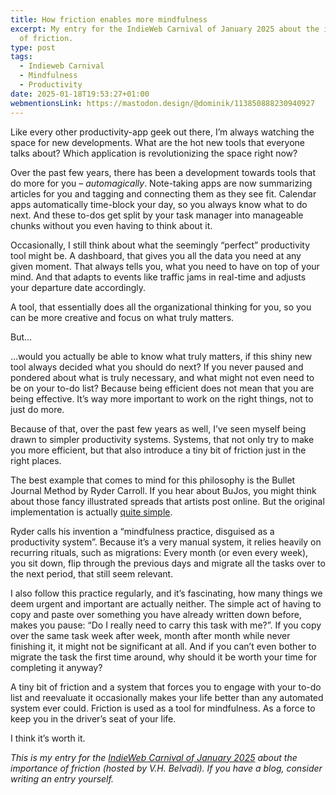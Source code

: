 ```yaml
---
title: How friction enables more mindfulness
excerpt: My entry for the IndieWeb Carnival of January 2025 about the importance
  of friction.
type: post
tags:
  - Indieweb Carnival
  - Mindfulness
  - Productivity
date: 2025-01-18T19:53:27+01:00
webmentionsLink: https://mastodon.design/@dominik/113850888230940927
---
```


Like every other productivity-app geek out there, I’m always watching the space for new developments. What are the hot new tools that everyone talks about? Which application is revolutionizing the space right now?

Over the past few years, there has been a development towards tools that do more for you – _automagically_. Note-taking apps are now summarizing articles for you and tagging and connecting them as they see fit. Calendar apps automatically time-block your day, so you always know what to do next. And these to-dos get split by your task manager into manageable chunks without you even having to think about it.

Occasionally, I still think about what the seemingly “perfect” productivity tool might be. A dashboard, that gives you all the data you need at any given moment. That always tells you, what you need to have on top of your mind. And that adapts to events like traffic jams in real-time and adjusts your departure date accordingly.

A tool, that essentially does all the organizational thinking for you, so you can be more creative and focus on what truly matters.

But…

…would you actually be able to know what truly matters, if this shiny new tool always decided what you should do next? If you never paused and pondered about what is truly necessary, and what might not even need to be on your to-do list? Because being efficient does not mean that you are being effective. It’s way more important to work on the right things, not to just do more.

Because of that, over the past few years as well, I’ve seen myself being drawn to simpler productivity systems. Systems, that not only try to make you more efficient, but that also introduce a tiny bit of friction just in the right places.

The best example that comes to mind for this philosophy is the Bullet Journal Method by Ryder Carroll. If you hear about BuJos, you might think about those fancy illustrated spreads that artists post online. But the original implementation is actually [quite simple](https://youtu.be/fm15cmYU0IM).

Ryder calls his invention a “mindfulness practice, disguised as a productivity system”. Because it’s a very manual system, it relies heavily on recurring rituals, such as migrations: Every month (or even every week), you sit down, flip through the previous days and migrate all the tasks over to the next period, that still seem relevant.

I also follow this practice regularly, and it’s fascinating, how many things we deem urgent and important are actually neither. The simple act of having to copy and paste over something you have already written down before, makes you pause: “Do I really need to carry this task with me?”. If you copy over the same task week after week, month after month while never finishing it, it might not be significant at all. And if you can’t even bother to migrate the task the first time around, why should it be worth your time for completing it anyway?

A tiny bit of friction and a system that forces you to engage with your to-do list and reevaluate it occasionally makes your life better than any automated system ever could. Friction is used as a tool for mindfulness. As a force to keep you in the driver’s seat of your life.

I think it’s worth it.

_This is my entry for the [IndieWeb Carnival of January 2025](https://vhbelvadi.com/indieweb-carnival-friction) about the importance of friction (hosted by V.H. Belvadi). If you have a blog, consider writing an entry yourself._
